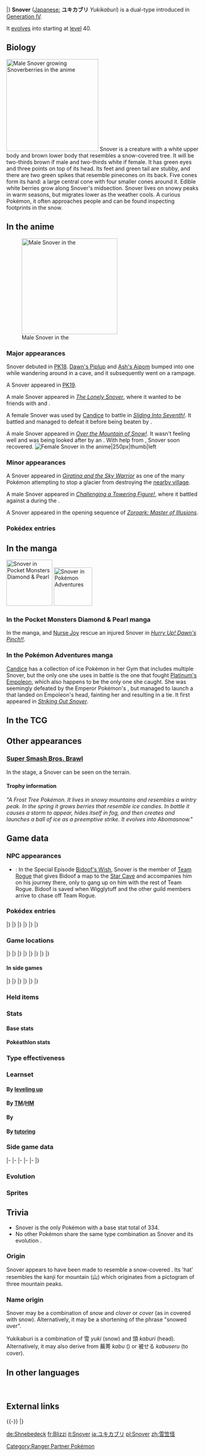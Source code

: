 {{PokémonPrevNext/Head|type=Grass|type2=Ice}}
{{PokémonPrevNext/Pokémon|type=Grass|prevnum=458|prev=Mantyke|nextnum=460|next=Abomasnow}}
|}
{{Pokémon Infobox
|name=Snover
|jname=ユキカブリ
|tmname=Yukikaburi
|ndex=459
|sdex=142
|abrow=211
|karea=Mountain
|kdex=088
|obrow=257
|opbrow=151
|typebox=1
|type1=Grass
|type2=Ice
|category=Frost Tree
|height-ftin=3'03"
|height-m=1.0
|weight-lbs=111.3
|weight-kg=50.5
|abilityn=d
|ability1=Snow Warning
|abilityd=Soundproof
|egggroupn=2
|egggroup1=Monster
|egggroup2=Grass
|eggcycles=20
|evtotal=1
|evat=1
|expyield=67
|oldexp=131
|lv100exp=1,250,000
|gendercode=127
|color=White
|catchrate=120
|body=06
|pokefordex=snover
|generation=4
|friendship=70
}}
'''Snover''' ([[List of Japanese Pokémon names|Japanese:]] '''ユキカブリ''' ''Yukikaburi'') is a dual-type {{2t|Grass|Ice}} {{OBP|Pokémon|species}} introduced in [[Generation IV]].

It [[Evolution|evolve]]s into {{p|Abomasnow}} starting at [[level]] 40.

==Biology==
[[File:Snoverberry.png|left|240px|thumb|Male Snover growing Snoverberries in the anime]]
Snover is a creature with a white upper body and brown lower body that resembles a snow-covered tree. It will be two-thirds brown if male and two-thirds white if female. It has green eyes and three points on top of its head. Its feet and green tail are stubby, and there are two green spikes that resemble pinecones on its back. Five cones form its hand: a large central cone with four smaller cones around it. Edible white berries grow along Snover's midsection. Snover lives on snowy peaks in warm seasons, but migrates lower as the weather cools. A curious Pokémon, it often approaches people and can be found inspecting footprints in the snow.

==In the anime==
[[File:Snover anime.png|thumb|left|250px|Male Snover in the {{pkmn|anime}}]]
===Major appearances===
Snover debuted in [[PK18]]. [[Dawn's Piplup]] and [[Ash's Aipom]] bumped into one while wandering around in a cave, and it subsequently went on a rampage.

A {{pkmn2|talking}} Snover appeared in [[PK19]].

A male Snover appeared in ''[[DP121|The Lonely Snover]]'', where it wanted to be friends with {{Ash}} and {{ashfr}}.

A female Snover was used by [[Candice]] to battle {{Ash}} in ''[[DP127|Sliding Into Seventh!]]''. It battled {{AP|Gliscor}} and managed to defeat it before being beaten by {{AP|Chimchar}}.

A male Snover appeared in ''[[XY083|Over the Mountain of Snow!]]''. It wasn't feeling well and was being looked after by an {{p|Abomasnow}}. With help from {{an|Clemont}}, Snover soon recovered.
[[File:Candice Snover.png|Female Snover in the anime|250px|thumb|left]]

===Minor appearances===
A Snover appeared in ''[[M11|Giratina and the Sky Warrior]]'' as one of the many Pokémon attempting to stop a glacier from destroying the [[Ten'i Village|nearby village]].

A male Snover appeared in ''[[DP141|Challenging a Towering Figure!]]'', where it battled against a {{p|Donphan}} during the {{DL|Twinleaf Festival|Festival Battle Challenge}}.

A Snover appeared in the opening sequence of ''[[M13|Zoroark: Master of Illusions]]''.

===Pokédex entries===
{{Animedexheader|Sinnoh}}
{{Animedexbody|DP121|Snover|Ash's Pokédex|Snover, the Frost Tree Pokémon. Snover live mainly on snowy mountains with little human contact, but are known to approach people out of curiosity.}}
{{Animedexfooter/Pokémon|''Diamond & Pearl''|Sinnoh}}

{{Animedexheader|Kalos}}
{{Animedexbody|XY083|Snover|Ash's Pokédex|Snover, the Frost Tree Pokémon. When the weather turns cold, Snover moves to lower elevations. It returns to the mountain's snow-covered summit in spring.}}
{{Animedexfooter/Pokémon|''XY''|Kalos}}

==In the manga==
[[File:Nurse Joy PDP.png|thumb|120px|left|Snover in [[Pocket Monsters Diamond & Pearl]]]]
[[File:Candice Snover Adventures.png|thumb|100px|Snover in [[Pokémon Adventures]]]]
===In the Pocket Monsters Diamond & Pearl manga===
In the {{OBP|Pocket Monsters Diamond & Pearl|Sakai Takayuki}} manga, {{Ash}} and [[Nurse Joy]] rescue an injured Snover in ''[[PDP04|Hurry Up! Dawn's Pinch!!]]''.

===In the Pokémon Adventures manga===
[[Candice]] has a collection of ice Pokémon in her Gym that includes multiple Snover, but the only one she uses in battle is the one that fought [[Platinum's Empoleon]], which also happens to be the only one she caught. She was seemingly defeated by the Emperor Pokémon's {{m|Metal Claw}}, but managed to launch a {{m|Seed Bomb}} that landed on Empoleon's head, fainting her and resulting in a tie. It first appeared in ''[[PS387|Striking Out Snover]]''.

==In the TCG==
{{main|Snover (TCG)}}

==Other appearances==
===[[Super Smash Bros. Brawl]]===
In the {{St|Pokémon Stadium 2}} stage, a Snover can be seen on the {{t|Ice}} terrain.

====Trophy information====
''"A Frost Tree Pokémon. It lives in snowy mountains and resembles a wintry peak. In the spring it grows berries that resemble ice candies. In battle it causes a storm to appear, hides itself in fog, and then creates and launches a ball of ice as a preemptive strike. It evolves into Abomasnow."''

==Game data==
===NPC appearances===
{{spoilers}}
* {{g|Mystery Dungeon: Explorers of Sky}}: In the Special Episode [[Bidoof's Wish]], Snover is the member of [[Team Rogue]] that gives Bidoof a map to the [[Star Cave]] and accompanies him on his journey there, only to gang up on him with the rest of Team Rogue. Bidoof is saved when Wigglytuff and the other guild members arrive to chase off Team Rogue.

===Pokédex entries===
{{Dex/Header|type=Grass|type2=Ice}}
{{Dex/NA|gen=IV}}
{{Dex/Gen|gen=IV}}
{{Dex/Entry1|v=Diamond|entry=It lives on snowy mountains. Having had little contact with humans, it is boldly inquisitive.}}
{{Dex/Entry1|v=Pearl|entry=In the spring, it grows berries with the texture of frozen treats around its belly.}}
{{Dex/Entry1|v=Platinum|entry=Seemingly curious about people, they gather around footsteps they find on snowy mountains.}}
{{Dex/Entry2|v=HeartGold|v2=SoulSilver|entry=During cold seasons, it migrates to the mountain's lower reaches. It returns to the snow-covered summit in the spring.}}
|}
|}
{{Dex/Gen|gen=V}}
{{Dex/Entry2|v=Black|v2=White|t=FFF|entry=Seemingly curious about people, they gather around footsteps they find on snowy mountains.}}
{{Dex/Entry2|v=Black 2|v2=White 2|t=FFF|entry=Seemingly curious about people, they gather around footsteps they find on snowy mountains.}}
|}
|}
{{Dex/Gen|gen=VI}}
{{Dex/Entry1|v=X|t=FFF|entry=During cold seasons, it migrates to the mountain's lower reaches. It returns to the snow-covered summit in the spring.}}
{{Dex/Entry1|v=Y|entry=In the spring, it grows berries with the texture of frozen treats around its belly.}}
{{Dex/Entry1|v=Omega Ruby|t=FFF|entry=During cold seasons, it migrates to the mountain's lower reaches. It returns to the snow-covered summit in the spring.}}
{{Dex/Entry1|v=Alpha Sapphire|t=FFF|entry=In the spring, it grows berries with the texture of frozen treats around its belly.}}
|}
|}
{{Dex/Footer}}

===Game locations===
{{Availability/Header|type=Grass|type2=Ice}}
{{Availability/NA|gen=IV}}
{{Availability/Gen|gen=IV}}
{{Availability/Entry2|v=Diamond|v2=Pearl|area=[[Route]]s {{rtn|216|Sinnoh}} and {{rtn|217|Sinnoh}}, [[Acuity Lakefront]], [[Mt. Coronet]] (peak)}}
{{Availability/Entry1|v=Platinum|area=[[Route]]s {{rtn|216|Sinnoh}} and {{rtn|217|Sinnoh}}, [[Acuity Lakefront]], [[Lake Acuity]], [[Mt. Coronet]] (peak)}}
{{Availability/Entry2/None|v=HeartGold|v2=SoulSilver|area=Transfer from [[Pokéwalker]]}}
{{Availability/Entry1|v=Pokéwalker|color=FF3333|link=Pokéwalker|area={{pw|Icy Mountain Rd.}}}}
|}
|}
{{Availability/Gen|gen=V}}
{{Availability/Entry2/None|v=Black|v2=White|area=[[Poké Transfer]]}}
{{Availability/Entry2/None|v=Black 2|v2=White 2|area=[[Poké Transfer]]}}
{{Availability/Entry1|v=Dream World|color={{dream color}}|area={{dwa|Icy Cave}}}}
|}
|}
{{Availability/Gen|gen=VI}}
{{Availability/Entry2|v=X|v2=Y|t=fff|area={{rt|17|Kalos}}, [[Friend Safari]] ([[Friend Safari#Ice-type Safari|Ice]])}}
{{Availability/Entry2/None|v=Omega Ruby|v2=Alpha Sapphire|area=[[Trade]]}}
|}
|}
{{Availability/Gen|gen=VII}}
{{Availability/Entry2/None|v=Sun|v2=Moon}}
{{Availability/Entry2|v=Ultra Sun|v2=Ultra Moon|area={{pkmn|breeding|Breed}} {{p|Abomasnow}}}}
|}
|}
{{Availability/Footer}}

====In side games====
{{Availability/Header|type=Grass|type2=Ice}}
{{Availability/NA|gen=IV}}
{{Availability/Gen|gen=IV}}
{{Availability/Entry2|v=MD Time|v2=MD Darkness|link=Pokémon Mystery Dungeon: Explorers of Time and Explorers of Darkness|area=[[Crevice Cave]] (B1-B10, Lower Crevice Cave B1-B4)}}
{{Availability/Entry1|v=MD Sky|link=Pokémon Mystery Dungeon: Explorers of Sky|area=[[Crevice Cave]] (B1-B10, Lower Crevice Cave B1-B4)}}
{{Availability/Entry1|v=Ranger: SoA|link=Pokémon Ranger: Shadows of Almia|color={{SoA color}}|area=[[Volcano Cave]]}}
{{Availability/Entry1|v=Ranch|link=My Pokémon Ranch|color={{diamond color}}|area=[[Hayley's trades]]}}
{{Availability/Entry1|v=Rumble|color={{fire color}}|area=[[Rocky Cave]]}}
<!--{{Availability/Entry1|v=MD Light|link=Pokémon Mystery Dungeon (WiiWare)|color={{electric color}}|area=}}-->
{{Availability/Entry1|v=Ranger: GS|link=Pokémon Ranger: Guardian Signs|color={{GS color}}|area=[[Mt. Sorbet]], [[Ice Temple]]}}
|}
|}
{{Availability/Gen|gen=V}}
{{Availability/Entry1|1|v=Rumble Blast|color={{fire color}}|area=Glacier: [[World Axle - B2F]]}}
{{Availability/Entry1|1|v=Rumble U|color={{fire color}}|area=[[Conductor Room#Frozen Runway|Conductor Room: Frozen Runway]]}}
|}
|}
{{Availability/Gen|gen=VI}}
{{Availability/Entry1|1|v=Battle Trozei|color={{defense color}}|area=[[Pitch-Black Cavern#Stage 4|Pitch-Black Cavern: Stage 4]]}}
{{Availability/Entry1|1|v=Shuffle|color={{beauty color}}|area=[[Roseus Center|Roseus Center: Stage 286]]<br>[[Zaffiro Coast|Zaffiro Coast: Stage 608]]<br>Event: [[Special Stages#13th release|''Pokémon Safari'']] <small>(13th release; Holiday)</small>}}
{{Availability/Entry1|1|v=Rumble World|color={{fire color}}|area=[[Pearl Marsh#Aurora Ice Field|Pearl Marsh: Aurora Ice Field]] <small>(All Areas)</small>, [[Distortion Land#Outermost Snowfield|Distortion Land: Outermost Snowfield]] <small>(All Areas)</small>}}
|}
|}
{{Availability/Footer}}

===Held items===
{{HeldItems|type=Grass|type2=Ice
|dppt1=NeverMeltIce|dppt1type=None|dppt1rar=5
|xy1=Never-Melt Ice|xy1type=None|xy1rar=5
|ranch1=Babiri Berry|ranch1type=Berry|ranch1rar=100
}}

===Stats===
====Base stats====
{{BaseStats
|type=Grass
|type2=Ice
|HP=     60
|Attack= 62
|Defense=50
|SpAtk=  62
|SpDef=  60
|Speed=  40}}

====Pokéathlon stats====
{{Pokéthlon
|type=Grass
|type2=Ice
|Speed=2
|SpeedMax=4
|Power=2
|PowerMax=4
|Technique=3
|TechniqueMax=4
|Stamina=3
|StaminaMax=4
|Jump=2
|JumpMax=3
}}

===Type effectiveness===
{{TypeEffectiveness
|type1=Grass
|type2=Ice
|Normal=  100
|Fighting=200
|Flying=  200
|Poison=  200
|Ground=   50
|Rock=    200
|Bug=     200
|Ghost=   100
|Steel=   200
|Fire=    400
|Water=    50
|Grass=    50
|Electric= 50
|Psychic= 100
|Ice=     100
|Dragon=  100
|Dark=    100
|Fairy = 100}}

===Learnset===
====By [[Level|leveling up]]====
{{learnlist/levelh/7|Snover|Grass|Ice|4}}
{{learnlist/level7|1|Powder Snow|Ice|Special|40|100|25||'''}}
{{learnlist/level7|1|Leer|Normal|Status|&mdash;|100|30}}
{{learnlist/level7|5|Razor Leaf|Grass|Physical|55|95|25||'''}}
{{learnlist/level7|9|Icy Wind|Ice|Special|55|95|15||'''}}
{{learnlist/level7|13|Grass Whistle|Grass|Status|&mdash;|55|15}}
{{learnlist/level7|17|Swagger|Normal|Status|&mdash;|85|15}}
{{learnlist/level7|21|Mist|Ice|Status|&mdash;|&mdash;|30}}
{{learnlist/level7|26|Ice Shard|Ice|Physical|40|100|30||'''}}
{{learnlist/level7|31|Ingrain|Grass|Status|&mdash;|&mdash;|20}}
{{learnlist/level7|36|Wood Hammer|Grass|Physical|120|100|15||'''}}
{{learnlist/level7|41|Blizzard|Ice|Special|110|70|5||'''}}
{{learnlist/level7|46|Sheer Cold|Ice|Special|&mdash;|&mdash;|5}}
{{learnlist/levelf/7|Snover|Grass|Ice|4}}

====By [[TM]]/[[HM]]====
{{learnlist/tmh/7|Snover|Grass|Ice|4}}
{{learnlist/tm7|TM06|Toxic|Poison|Status|&mdash;|90|10}}
{{learnlist/tm7|TM07|Hail|Ice|Status|&mdash;|&mdash;|10}}
{{learnlist/tm7|TM10|Hidden Power|Normal|Special|60|100|15}}
{{learnlist/tm7|TM13|Ice Beam|Ice|Special|90|100|10||'''}}
{{learnlist/tm7|TM14|Blizzard|Ice|Special|110|70|5||'''}}
{{learnlist/tm7|TM16|Light Screen|Psychic|Status|&mdash;|&mdash;|30}}
{{learnlist/tm7|TM17|Protect|Normal|Status|&mdash;|&mdash;|10}}
{{learnlist/tm7|TM18|Rain Dance|Water|Status|&mdash;|&mdash;|5}}
{{learnlist/tm7|TM20|Safeguard|Normal|Status|&mdash;|&mdash;|25}}
{{learnlist/tm7|TM21|Frustration|Normal|Physical|&mdash;|100|20}}
{{learnlist/tm7|TM22|Solar Beam|Grass|Special|120|100|10||'''}}
{{learnlist/tm7|TM27|Return|Normal|Physical|&mdash;|100|20}}
{{learnlist/tm7|TM30|Shadow Ball|Ghost|Special|80|100|15}}
{{learnlist/tm7|TM32|Double Team|Normal|Status|&mdash;|&mdash;|15}}
{{learnlist/tm7|TM42|Facade|Normal|Physical|70|100|20}}
{{learnlist/tm7|TM44|Rest|Psychic|Status|&mdash;|&mdash;|10}}
{{learnlist/tm7|TM45|Attract|Normal|Status|&mdash;|100|15}}
{{learnlist/tm7|TM48|Round|Normal|Special|60|100|15}}
{{learnlist/tm7|TM53|Energy Ball|Grass|Special|90|100|10||'''}}
{{learnlist/tm7|TM75|Swords Dance|Normal|Status|&mdash;|&mdash;|20}}
{{learnlist/tm7|TM79|Frost Breath|Ice|Special|60|90|10||'''}}
{{learnlist/tm7|TM86|Grass Knot|Grass|Special|&mdash;|100|20||'''}}
{{learnlist/tm7|TM87|Swagger|Normal|Status|&mdash;|85|15}}
{{learnlist/tm7|TM88|Sleep Talk|Normal|Status|&mdash;|&mdash;|10}}
{{learnlist/tm7|TM90|Substitute|Normal|Status|&mdash;|&mdash;|10}}
{{learnlist/tm7|TM100|Confide|Normal|Status|&mdash;|&mdash;|20}}
{{learnlist/tmf/7|Snover|Grass|Ice|4}}

====By {{pkmn|breeding}}====
{{learnlist/breedh/7|Snover|Grass|Ice|4}}
{{learnlist/breed7|{{MSP|698|Amaura}}{{MSP|699|Aurorus}}{{MSP|712|Bergmite}}{{MSP|713|Avalugg}}|Avalanche|Ice|Physical|60|100|10||'''}}
{{learnlist/breed7|{{MSP|102|Exeggcute}}{{MSP|187|Hoppip}}{{MSP|188|Skiploom}}{{MSP|189|Jumpluff}}{{MSP|192|Sunflora}}|Bullet Seed|Grass|Physical|25|100|30||'''}}
{{learnlist/breed7|{{MSP|001|Bulbasaur}}{{MSP|002|Ivysaur}}{{MSP|003|Venusaur}}{{MSP|104|Cubone}}{{MSP|105|Marowak}}{{MSP|191|Sunkern}}<br>{{MSP|192|Sunflora}}{{MSP|304|Aron}}{{MSP|305|Lairon}}{{MSP|306|Aggron}}{{MSP|712|Bergmite}}{{MSP|713|Avalugg}}|Double-Edge|Normal|Physical|120|100|15}}
{{learnlist/breed7|{{MSP|001|Bulbasaur}}{{MSP|002|Ivysaur}}{{MSP|003|Venusaur}}{{MSP|043|Oddish}}{{MSP|044|Gloom}}{{MSP|046|Paras}}<br>{{MSP|047|Parasect}}{{MSP|069|Bellsprout}}{{MSP|070|Weepinbell}}{{MSP|114|Tangela}}{{MSP|465|Tangrowth}}{{MSP|191|Sunkern}}<br>{{MSP|192|Sunflora}}{{MSP|273|Seedot}}{{MSP|274|Nuzleaf}}{{MSP|285|Shroomish}}{{MSP|315|Roselia}}{{MSP|331|Cacnea}}<br>{{MSP|332|Cacturne}}{{MSP|357|Tropius}}{{MSP|420|Cherubi}}{{MSP|421|Cherrim}}{{MSP|455|Carnivine}}{{MSP|495|Snivy}}<br>{{MSP|496|Servine}}{{MSP|497|Serperior}}{{MSP|546|Cottonee}}{{MSP|547|Whimsicott}}{{MSP|556|Maractus}}{{MSP|590|Foongus}}<br>{{MSP|591|Amoonguss}}{{MSP|708|Phantump}}{{MSP|709|Trevenant}}{{MSP|753|Fomantis}}{{MSP|754|Lurantis}}{{MSP|764|Comfey}}|Growth|Normal|Status|&mdash;|&mdash;|20}}
{{learnlist/breed7|{{MSP|001|Bulbasaur}}{{MSP|002|Ivysaur}}{{MSP|003|Venusaur}}{{MSP|102|Exeggcute}}{{MSP|187|Hoppip}}{{MSP|188|Skiploom}}<br>{{MSP|189|Jumpluff}}{{MSP|191|Sunkern}}{{MSP|192|Sunflora}}{{MSP|285|Shroomish}}{{MSP|286|Breloom}}{{MSP|315|Roselia}}<br>{{MSP|331|Cacnea}}{{MSP|332|Cacturne}}{{MSP|387|Turtwig}}{{MSP|388|Grotle}}{{MSP|389|Torterra}}{{MSP|420|Cherubi}}<br>{{MSP|421|Cherrim}}{{MSP|495|Snivy}}{{MSP|496|Servine}}{{MSP|497|Serperior}}{{MSP|546|Cottonee}}{{MSP|547|Whimsicott}}<br>{{MSP|708|Phantump}}{{MSP|709|Trevenant}}{{MSP|764|Comfey}}|Leech Seed|Grass|Status|&mdash;|90|10}}
{{learnlist/breed7|{{MSP|152|Chikorita}}{{MSP|153|Bayleef}}{{MSP|154|Meganium}}{{MSP|182|Bellossom}}{{MSP|315|Roselia}}{{MSP|407|Roserade}}<br>{{MSP|357|Tropius}}{{MSP|420|Cherubi}}{{MSP|421|Cherrim}}{{MSP|764|Comfey}}|Magical Leaf|Grass|Special|60|&mdash;|20||'''}}
{{learnlist/breed7|{{MSP|131|Lapras}}{{MSP|270|Lotad}}{{MSP|459|Snover}}{{MSP|460|Abomasnow}}{{MSP|698|Amaura}}{{MSP|699|Aurorus}}|Mist|Ice|Status|&mdash;|&mdash;|30}}
{{learnlist/breed7|{{MSP|043|Oddish}}{{MSP|044|Gloom}}{{MSP|102|Exeggcute}}{{MSP|114|Tangela}}{{MSP|465|Tangrowth}}{{MSP|152|Chikorita}}<br>{{MSP|153|Bayleef}}{{MSP|154|Meganium}}{{MSP|191|Sunkern}}{{MSP|192|Sunflora}}{{MSP|270|Lotad}}{{MSP|357|Tropius}}<br>{{MSP|764|Comfey}}{{MSP|780|Drampa}}|Natural Gift|Normal|Physical|&mdash;|100|15}}
{{learnlist/breed7|{{MSP|001|Bulbasaur}}{{MSP|103|Exeggutor}}{{MSP|103A|Exeggutor}}{{MSP|191|Sunkern}}{{MSP|285|Shroomish}}{{MSP|286|Breloom}}|Seed Bomb|Grass|Physical|80|100|15||'''}}
{{learnlist/breed7|{{MSP|007|Squirtle}}{{MSP|008|Wartortle}}{{MSP|009|Blastoise}}{{MSP|712|Bergmite}}{{MSP|713|Avalugg}}|Skull Bash|Normal|Physical|130|100|10}}
{{learnlist/breed7|{{MSP|103|Exeggutor}}{{MSP|108|Lickitung}}{{MSP|463|Lickilicky}}{{MSP|111|Rhyhorn}}{{MSP|112|Rhydon}}{{MSP|464|Rhyperior}}<br>{{MSP|293|Whismur}}{{MSP|294|Loudred}}{{MSP|295|Exploud}}{{MSP|357|Tropius}}{{MSP|696|Tyrunt}}{{MSP|697|Tyrantrum}}|Stomp|Normal|Physical|65|100|20}}
{{learnlist/breedf/7|Snover|Grass|Ice|4}}

====By [[Move Tutor|tutoring]]====
{{learnlist/tutorh/7|Snover|Grass|Ice|4}}
{{learnlist/tutor7|Giga Drain|Grass|Special|75|100|10||'''|no|yes}}
{{learnlist/tutor7|Ice Punch|Ice|Physical|75|100|15||'''|no|yes}}
{{learnlist/tutor7|Icy Wind|Ice|Special|55|95|15||'''|no|yes}}
{{learnlist/tutor7|Iron Tail|Steel|Physical|100|75|15|||no|yes}}
{{learnlist/tutor7|Role Play|Psychic|Status|—|—|10|||no|yes}}
{{learnlist/tutor7|Seed Bomb|Grass|Physical|80|100|15||'''|no|yes}}
{{learnlist/tutor7|Snore|Normal|Special|50|100|15|||no|yes}}
{{learnlist/tutor7|Synthesis|Grass|Status|—|—|5|||no|yes}}
{{learnlist/tutor7|Water Pulse|Water|Special|60|100|20|||no|yes}}
{{learnlist/tutor7|Worry Seed|Grass|Status|—|100|10|||no|yes}}
{{learnlist/tutorf/7|Snover|Grass|Ice|4}}

===Side game data===
{{Spindata/Head|type=Grass|type2=Ice}}
{{Spindata/MDTDS|col=6|type=Grass|ndex=459
|body=1
|rate=8.2
|IQ=E
}}
|-
{{Spindata/Ranger SoA|col=6|type=Grass
|group=Ice
|assist=Ice
|fieldpower=-
|browser=It attacks by launching leaves and hurling {{M|Ice Shard|hunks of ice}}.
}}
|-
{{Spindata/Ranger GS|col=6|type=Grass
|group=Ice
|assist=Ice
|field=Crush
|fieldpower=2
|browser=It shoots hunks of ice that make Pokémon Stopped.
}}
|-
{{Spindata/Rumble|col=3|type=Grass
|att=2
|def=2
|speed=3
}}
{{Spindata/RumbleBlast|col=3|type=Grass
|att=2
|def=2
|speed=3
}}
|-
{{Spindata/Battle Trozei|col=6|type=Grass|ndex=459
|power=1
}}
|-
{{Spindata/Shuffle|col=3|type=Grass|ndex=459|stype=Ice|num=381
|min=50
|max=100
|raisemaxlevel=5
|skill=Block Smash
|skilldesc=Clears one unbreakable-block disruption without fail.
}}
{{Spindata/Shuffle|col=3|type=Grass|ndex=459Holiday|stype=Ice|num=381
|min=50
|max=100
|raisemaxlevel=5
|skill=Mega Boost+
|skilldesc=Fills the Mega Gauge of the same type of Pokémon more.
}}
|}

===Evolution===
{{Evobox-2
|type1=Grass
|type2=Ice
|pictype=art
|no1=459
|name1=Snover
|type1-1=Grass
|type2-1=Ice
|evo1={{bag|Rare Candy}}<br>{{color2|000|Level|Level 40}}
|no2=460
|name2=Abomasnow
|type1-2=Grass
|type2-2=Ice}}

===Sprites===
{{Spritebox/Header|type=Grass|type2=Ice}}
{{Spritebox/NA|gen=IV}}
{{Spritebox/4/Gender|ndex=459}}
{{Spritebox/5/Gender|ndex=459}}
{{Spritebox/6/Gender|ndex=459}}
{{Spritebox/7/Gender|ndex=459}}
{{Spritebox/Footer|459|Snover}}

==Trivia==
* Snover is the only Pokémon with a base stat total of 334.
* No other Pokémon share the same type combination as Snover and its evolution {{p|Abomasnow}}.

===Origin===
Snover appears to have been made to resemble a snow-covered {{wp|fir|fir tree}}. Its 'hat' resembles the kanji for mountain (山) which originates from a pictogram of three mountain peaks.

===Name origin===
Snover may be a combination of ''snow'' and ''clover'' or ''cover'' (as in covered with snow). Alternatively, it may be a shortening of the phrase "snowed over".

Yukikaburi is a combination of 雪 ''yuki'' (snow) and 頭 ''kaburi'' (head). Alternatively, it may also derive from 蕪菁 ''kabu'' ({{wp|turnip}}) or 被せる ''kabuseru'' (to cover).

==In other languages==
{{Other languages|type=Grass|type2=Ice
|ja=ユキカブリ ''Yukikaburi''|jameaning=From 雪 ''yuki'' (snow) and 頭 ''kaburi'' (head). Alternatively, it may also derive from 蕪菁 ''kabu'' (turnip) or 被せる ''kabuseru'' (to cover).
|de=Shnebedeck|demeaning=From ''{{tt|Schnee|snow}}'' and ''{{tt|bedeckt|covered}}''
|fr=Blizzi|frmeaning=From ''blizzard'' and ''{{tt|petit|small}}''
|es=Snover|esmeaning=Same as English name
|it=Snover|itmeaning=Same as English name
|ko=눈쓰개 ''Nunsseugae''|komeaning=From {{tt|눈 ''nun''|snow}} and {{tt|쓰개 ''sseugae''|cover, hat}}
|zh_cmn=雪笠怪 ''Xuě Lì Guài''|zh_cmnmeaning=From {{tt|雪|snow}}, {{tt|笠|bamboo rain hat}}, and {{tt|怪|freak or monster}}.
}}
<br clear="left">

==External links==

{{-}}
{{PokémonPrevNext/Head|type=Grass|type2=Ice}}
{{PokémonPrevNext/Pokémon|type=Grass|prevnum=458|prev=Mantyke|nextnum=460|next=Abomasnow}}
|}
{{Project Pokédex notice}}

[[Category:Ranger Partner Pokémon]]

[[de:Shnebedeck]]
[[fr:Blizzi]]
[[it:Snover]]
[[ja:ユキカブリ]]
[[pl:Snover]]
[[zh:雪笠怪]]